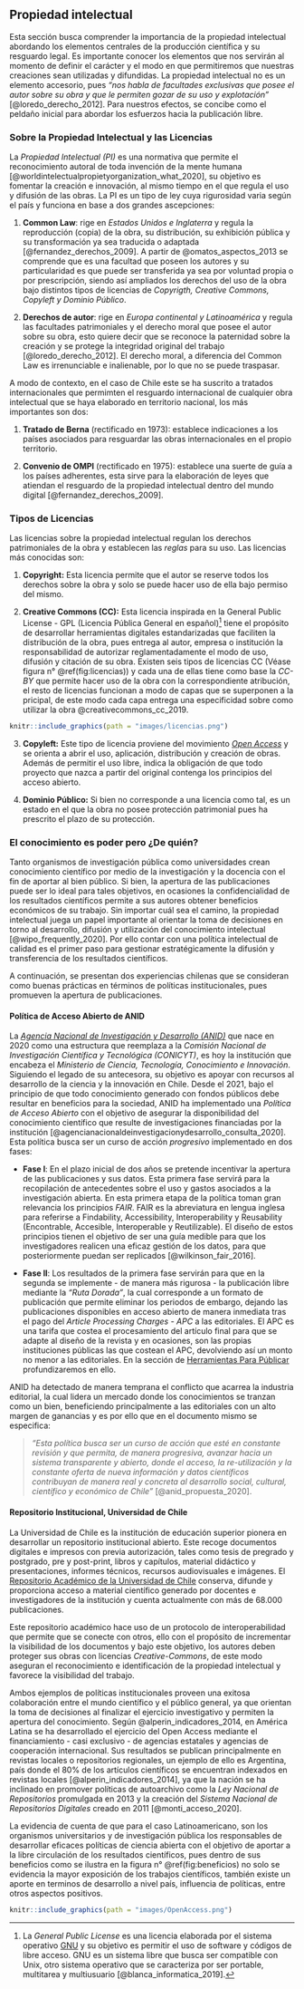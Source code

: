 ## Propiedad intelectual {#propiedad}

 Esta sección busca comprender la importancia de la propiedad intelectual abordando los elementos centrales de la producción científica y su resguardo legal. Es importante conocer los elementos que nos servirán al momento de definir el carácter y el modo en que permitiremos que nuestras creaciones sean utilizadas y difundidas. La propiedad intelectual no es un elemento accesorio, pues *"nos habla de facultades exclusivas que posee el autor sobre su obra y que le permiten gozar de su uso y explotación"* [@loredo_derecho_2012]. Para nuestros efectos, se concibe como el peldaño inicial para abordar los esfuerzos hacia la publicación libre.

### Sobre la Propiedad Intelectual y las Licencias 

 La *Propiedad Intelectual (PI)* es una normativa que permite el reconocimiento autoral de toda invención de la mente humana [@worldintelectualpropietyorganization_what_2020], su objetivo es fomentar la creación e innovación, al mismo tiempo en el que regula el uso y difusión de las obras. La PI es un tipo de ley cuya rigurosidad varia según el país y funciona en base a dos grandes ascepciones:

1.  **Common Law**: rige en *Estados Unidos e Inglaterra* y regula la reproducción (copia) de la obra, su distribución, su exhibición pública y su transformación ya sea traducida o adaptada [@fernandez_derechos_2009]. A partir de @omatos_aspectos_2013 se comprende que es una facultad que poseen los autores y su particularidad es que puede ser transferida ya sea por voluntad propia o por prescripción, siendo así ampliados los derechos del uso de la obra bajo distintos tipos de licencias de *Copyrigth, Creative Commons, Copyleft y Dominio Público*.

2.  **Derechos de autor**: rige en *Europa continental y Latinoamérica* y regula las facultades patrimoniales y el derecho moral que posee el autor sobre su obra, esto quiere decir que se reconoce la paternidad sobre la creación y se protege la integridad original del trabajo [@loredo_derecho_2012]. El derecho moral, a diferencia del Common Law es irrenunciable e inalienable, por lo que no se puede traspasar.

A modo de contexto, en el caso de Chile este se ha suscrito a tratados internacionales que permimten el resguardo internacional de cualquier obra intelectual que se haya elaborado en territorio nacional, los más importantes son dos:

1.  **Tratado de Berna** (rectificado en 1973): establece indicaciones a los países asociados para resguardar las obras internacionales en el propio territorio. 

2.  **Convenio de OMPI** (rectificado en 1975): establece una suerte de guía a los países adherentes, esta sirve para la elaboración de leyes que atiendan el resguardo de la propiedad intelectual dentro del mundo digital [@fernandez_derechos_2009].

### Tipos de Licencias

 Las licencias sobre la propiedad intelectual regulan los derechos patrimoniales de la obra y establecen las *reglas* para su uso. Las licencias más conocidas son:

1.  **Copyright:** Esta licencia permite que el autor se reserve todos los derechos sobre la obra y solo se puede hacer uso de ella bajo permiso del mismo.

2.  **Creative Commons (CC):** Esta licencia inspirada en la General Public License - GPL (Licencia Pública General en español)[^1] tiene el propósito de desarrollar herramientas digitales estandarizadas que faciliten la distribución de la obra, pues entrega al autor, empresa o institución la responsabilidad de autorizar reglamentadamente el modo de uso, difusión y citación de su obra. Existen seis tipos de licencias CC (Véase figura n° \@ref(fig:licencias)) y cada una de ellas tiene como base la *CC-BY* que permite hacer uso de la obra con la correspondiente atribución, el resto de licencias funcionan a modo de capas que se superponen a la pricipal, de este modo cada capa entrega una especificidad sobre como utilizar la obra @creativecommons_cc_2019.

```r
knitr::include_graphics(path = "images/licencias.png")
```

3.  **Copyleft:** Este tipo de licencia proviene del movimiento [*Open Access*](https://open-access.net/en/information-on-open-access/history-of-the-open-access-movement){target="_blank"} y se orienta a abrir el uso, aplicación, distribución y creación de obras. Además de permitir el uso libre, indica la obligación de que todo proyecto que nazca a partir del original contenga los principios del acceso abierto.

4.  **Dominio Público:** Si bien no corresponde a una licencia como tal, es un estado en el que la obra no posee protección patrimonial pues ha prescrito el plazo de su protección.

### El conocimiento es poder pero ¿De quién?

 Tanto organismos de investigación pública como universidades crean conocimiento científico por medio de la investigación y la docencia con el fin de aportar al bien público. Si bien, la apertura de las publicaciones puede ser lo ideal para tales objetivos, en ocasiones la confidencialidad de los resultados científicos permite a sus autores obtener beneficios económicos de su trabajo. Sin importar cuál sea el camino, la propiedad intelectual juega un papel importante al orientar la toma de decisiones en torno al desarrollo, difusión y utilización del conocimiento intelectual [@wipo_frequently_2020]. Por ello contar con una política intelectual de calidad es el primer paso para gestionar estratégicamente la difusión y transferencia de los resultados científicos.

A continuación, se presentan dos experiencias chilenas que se consideran como buenas prácticas en términos de políticas institucionales, pues promueven la apertura de publicaciones.

#### **Política de Acceso Abierto de ANID** {-}

La [*Agencia Nacional de Investigación y Desarrollo (ANID)*](https://www.anid.cl/){target="_blank"} que nace en 2020 como una estructura que reemplaza a la *Comisión Nacional de Investigación Científica y Tecnológica (CONICYT)*, es hoy la institución que encabeza el *Ministerio de Ciencia, Tecnología, Conocimiento e Innovación*. Siguiendo el legado de su antecesora, su objetivo es apoyar con recursos al desarrollo de la ciencia y la innovación en Chile. Desde el 2021, bajo el principio de que todo conocimiento generado con fondos públicos debe resultar en beneficios para la sociedad, ANID ha implementado una *Política de Acceso Abierto* con el objetivo de asegurar la disponibilidad del conocimiento científico que resulte de investigaciones financiadas por la institución [@agencianacionaldeinvestigacionydesarrollo_consulta_2020]. Esta política busca ser un curso de acción *progresivo* implementado en dos fases: 

*  **Fase I**: En el plazo inicial de dos años se pretende incentivar la apertura de las publicaciones y sus datos. Esta primera fase servirá para la recopilación de antecedentes sobre el uso y gastos asociados a la investigación abierta. En esta primera etapa de la política toman gran relevancia los principios *FAIR*. FAIR es la abreviatura en lengua inglesa para referirse a Findability, Accessibility, Interoperability y Reusability (Encontrable, Accesible, Interoperable y Reutilizable). El diseño de estos principios tienen el objetivo de ser una guía medible para que los investigadores realicen una eficaz gestión de los datos, para que posteriormente puedan ser replicados [@wilkinson_fair_2016].

*  **Fase II**: Los resultados de la primera fase servirán para que en la segunda se implemente - de manera más rigurosa - la publicación libre mediante la *"Ruta Dorada"*, la cual corresponde a un formato de publicación que permite eliminar los periodos de embargo, dejando las publicaciones disponibles en acceso abierto de manera inmediata tras el pago del *Article Processing Charges - APC* a las editoriales. El APC es una tarifa que costea el procesamiento del artículo final para que se adapte al diseño de la revista y en ocasiones, son las propias instituciones públicas las que costean el APC, devolviendo así un monto no menor a las editoriales. En la sección de [Herramientas Para Públicar](https://lisa-coes.github.io/open-access/herramientas-para-publicar.html) profundizaremos en ello.

ANID  ha detectado de manera temprana el conflicto que acarrea la industria editorial, la cual lidera un mercado donde los conocimientos se tranzan como un bien, beneficiendo principalmente a las editoriales con un alto margen de ganancias y es por ello que en el documento mismo se especifica: 

> *"Esta política busca ser un curso de acción que esté en constante revisión y que permita, de manera progresiva, avanzar hacia un sistema transparente y abierto, donde el acceso, la re-utilización y la constante oferta de nueva información y datos científicos contribuyan de manera real y concreta al desarrollo social, cultural, científico y económico de Chile"* [@anid_propuesta_2020].

#### **Repositorio Institucional, Universidad de Chile** {-}

La Universidad de Chile es la institución de educación superior pionera en desarrollar un repositorio institucional abierto. Este recoge documentos digitales e impresos con previa autorización, tales como tesis de pregrado y postgrado, pre y post-print, libros y capítulos, material didáctico y presentaciones, informes técnicos, recursos audiovisuales e imágenes. El [Repositorio Académico de la Universidad de Chile](http://repositorio.uchile.cl/){target="_blank"} conserva, difunde y proporciona acceso a material científico generado por docentes e investigadores de la institución y cuenta actualmente con más de 68.000 publicaciones.

Este repositorio académico hace uso de un protocolo de interoperabilidad que permite que se conecte con otros, ello con el propósito de incrementar la visibilidad de los documentos y bajo este objetivo, los autores deben proteger sus obras con licencias *Creative-Commons*, de este modo aseguran el reconocimiento e identificación de la propiedad intelectual y favorece la visibilidad del trabajo.

Ambos ejemplos de políticas institucionales proveen una exitosa colaboración entre el mundo científico y el público general, ya que orientan la toma de decisiones al finalizar el ejercicio investigativo y permiten la apertura del conocimiento. Según @alperin_indicadores_2014, en América Latina se ha desarrollado el ejercicio del Open Access mediante el financiamiento - casi exclusivo - de agencias estatales y agencias de cooperación internacional. Sus resultados se publican principalmente en revistas locales o repositorios regionales, un ejemplo de ello es Argentina, país donde el 80% de los artículos científicos se encuentran indexados en revistas locales [@alperin_indicadores_2014], ya que la nación se ha inclinado en promover políticas de autoarchivo como la *Ley Nacional de Repositorios* promulgada en 2013 y la creación del *Sistema Nacional de Repositorios Digitales* creado en 2011 [@monti_acceso_2020]. 

La evidencia de cuenta de que para el caso Latinoamericano, son los organismos universitarios y de investigación pública los responsables de desarrollar eficaces políticas de ciencia abierta con el objetivo de aportar a la libre circulación de los resultados científicos, pues dentro de sus beneficios como se ilustra en la figura n° \@ref(fig:beneficios) no solo se evidencia la mayor exposición de los trabajos científicos, también existe un aporte en terminos de desarrollo a nivel país, influencia de políticas, entre otros aspectos positivos.

```r
knitr::include_graphics(path = "images/OpenAccess.png")
```
[^1]: La *General Public License* es una licencia elaborada por el sistema operativo [GNU](https://www.gnu.org/licenses/){target="_blank"} y su objetivo es permitir el uso de software y códigos de libre acceso. GNU es un sistema libre que busca ser compatible con Unix, otro sistema operativo que se caracteriza por ser portable, multitarea y multiusuario [@blanca_informatica_2019].
